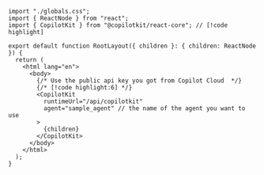 ```tsx title="layout.tsx"
import "./globals.css";
import { ReactNode } from "react";
import { CopilotKit } from "@copilotkit/react-core"; // [!code highlight]

export default function RootLayout({ children }: { children: ReactNode }) {
  return (
    <html lang="en">
      <body> 
        {/* Use the public api key you got from Copilot Cloud  */}
        {/* [!code highlight:6] */}
        <CopilotKit 
          runtimeUrl="/api/copilotkit"
          agent="sample_agent" // the name of the agent you want to use
        > 
          {children}
        </CopilotKit>
      </body>
    </html>
  );
}
```